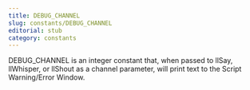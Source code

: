 ```yaml
---
title: DEBUG_CHANNEL
slug: constants/DEBUG_CHANNEL
editorial: stub
category: constants
---
```


<LSLConstant
	name="DEBUG_CHANNEL"
	type="integer"
	value="2147483647"
/>

DEBUG_CHANNEL is an integer constant that, when passed to llSay, llWhisper, or llShout as a channel parameter, will print text to the Script Warning/Error Window.
